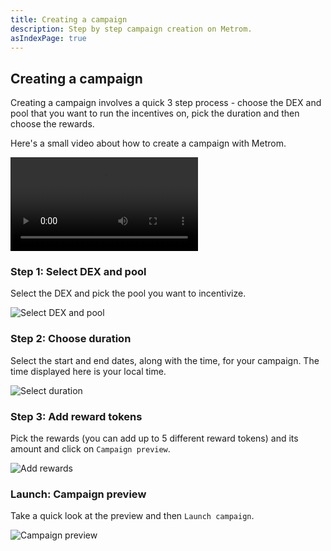 ```yaml
---
title: Creating a campaign
description: Step by step campaign creation on Metrom.
asIndexPage: true
---
```


## Creating a campaign

Creating a campaign involves a quick 3 step process - choose the DEX and pool
that you want to run the incentives on, pick the duration and then choose the
rewards.

Here's a small video about how to create a campaign with Metrom.

<div className="mediaWrapper">
  <video
    title="Creating a campaign on Metrom"
    controls
    frameBorder="0"
    allowFullScreen
    loading="lazy"
  >
    <source src="/videos/creating-a-campaign.mp4" type="video/mp4" />
    Your browser does not support the video tag.
  </video>
</div>

### Step 1: Select DEX and pool

Select the DEX and pick the pool you want to incentivize.

<div className="mediaWrapper">
  <img src="/images/select-dex-pool.png" alt="Select DEX and pool" />
</div>

### Step 2: Choose duration

Select the start and end dates, along with the time, for your campaign. The time
displayed here is your local time.

<div className="mediaWrapper">
  <img src="/images/select-duration.png" alt="Select duration" />
</div>

### Step 3: Add reward tokens

Pick the rewards (you can add up to 5 different reward tokens) and its amount
and click on `Campaign preview`.

<div className="mediaWrapper">
  <img src="/images/add-rewards.png" alt="Add rewards" />
</div>

### Launch: Campaign preview

Take a quick look at the preview and then `Launch campaign`.

<div className="mediaWrapper">
  <img src="/images/preview.png" alt="Campaign preview" />
</div>
